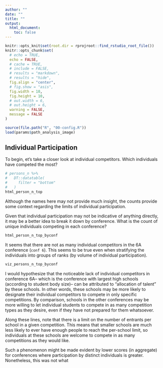 ```yaml
---
author: ""
date: ""
title: ""
output:
  html_document:
    toc: false
---
```


```r
knitr::opts_knit$set(root.dir = rprojroot::find_rstudio_root_file())
knitr::opts_chunk$set(
  # echo = TRUE,
  echo = FALSE,
  # cache = TRUE,
  # include = FALSE,
  # results = "markdown",
  # results = "hide",
  fig.align = "center",
  # fig.show = "asis",
  fig.width = 10,
  fig.height = 10,
  # out.width = 6,
  # out.height = 6,
  warning = FALSE,
  message = FALSE
)

```

```r
source(file.path("R", "00-config.R"))
load(params$path_analysis_image)
```

## Individual Participation

To begin, et's take a closer look at individual competitors. Which individuals
have competed the most?

```r
# persons_n %>%
#   DT::datatable(
#     filter = "bottom"
#   )
html_person_n_top
```

Although the names here may not provide much insight, the counts provide some context
regarding the limits of individual participation.

Given that individual participation may not be indicative of anything directly,
it may be a better idea to break it down by conference. What is the count
of unique individuals competing in each conference?


```r
html_person_n_top_byconf
```

It seems that there are not as many individual competitors in the 6A conference (`conf 6`).
This seems to be true even when stratifying the individuals into groups of ranks (by
volume of individual participation).

```r
viz_persons_n_top_byconf
```

I would hypothesize that the noticeable lack of individual competitors in conference 6A--
which is the conference with largest high schools (according to student body size)--
can be attributed to "allocation of talent" by these schools.
In other words, these schools may be more likely to designate their individual
competitors to compete in only specific competitions.
By comparison, schools in the other conferences may be more willing to let individual
students to compete in as many competition types as they desire, even if they have
not prepared for them whatsoever.

Along these lines, note that there is a limit on the number of entrants
per school in a given competition. This means that smaller schools are much less likely to ever
have enough people to reach the per-school limit, so individuals at these schools
are welcome to compete in as many competitions as they would like.

Such a phenomenon
might be made evident by lower scores (in aggregate) for conferences where participation
by distinct individuals is greater. Nonetheless, this was not what 




